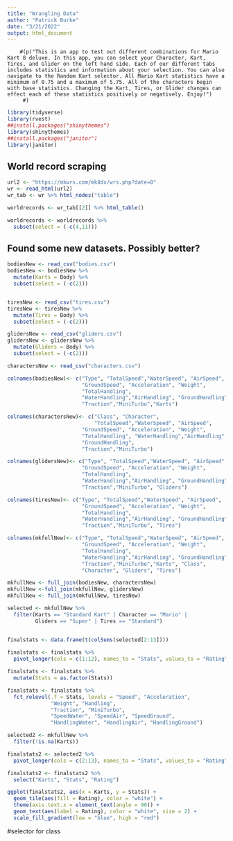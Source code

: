 ```yaml
---
title: "Wrangling Data"
author: "Patrick Burke"
date: "3/21/2022"
output: html_document
---
```


        #(p("This is an app to test out different combinations for Mario Kart 8 deluxe. In this app, you can select your Character, Kart, Tires, and Glider on the left hand side. Each of our different tabs includes statistics and information about your selection. You can also navigate to the Random Kart selector. All Mario Kart statistics have a minimum of 0.75 and a maximum of 5.75. All of the characters begin with base statistics. Changing the Kart, Tires, or Glider changes can effect each of these statistics positively or negatively. Enjoy!")
         #)


```r
library(tidyverse)
library(rvest)
##install.packages("shinythemes")
library(shinythemes)
##install.packages("janitor")
library(janitor)
```

## World record scraping

```r
url2 <- "https://mkwrs.com/mk8dx/wrs.php?date=0"
wr <- read_html(url2)
wr_tab <- wr %>% html_nodes("table")
```

```r
worldrecords <- wr_tab[[2]] %>% html_table()

worldrecords <- worldrecords %>%
  subset(select = (-c(4,11)))
```

## Found some new datasets. Possibly better?
```r
bodiesNew <- read_csv("bodies.csv")
bodiesNew <- bodiesNew %>%
  mutate(Karts = Body) %>%
  subset(select = (-c(2)))


tiresNew <- read_csv("tires.csv")
tiresNew <- tiresNew %>%
  mutate(Tires = Body) %>%
  subset(select = (-c(2)))

glidersNew <- read_csv("gliders.csv")
glidersNew <- glidersNew %>%
  mutate(Gliders = Body) %>%
  subset(select = (-c(2)))

charactersNew <- read_csv("characters.csv")
```

```r
colnames(bodiesNew)<- c("Type", "TotalSpeed","WaterSpeed", "AirSpeed",
                        "GroundSpeed", "Acceleration", "Weight", 
                        "TotalHandling",
                        "WaterHandling","AirHandling", "GroundHandling",
                        "Traction","MiniTurbo","Karts")

colnames(charactersNew)<- c("Class", "Character",
                            "TotalSpeed","WaterSpeed", "AirSpeed",
                        "GroundSpeed", "Acceleration", "Weight", 
                        "TotalHandling", "WaterHandling","AirHandling",
                        "GroundHandling",
                        "Traction","MiniTurbo")

colnames(glidersNew)<- c("Type", "TotalSpeed","WaterSpeed", "AirSpeed",
                        "GroundSpeed", "Acceleration", "Weight", 
                        "TotalHandling",
                        "WaterHandling","AirHandling", "GroundHandling",
                        "Traction","MiniTurbo", "Gliders")

colnames(tiresNew)<- c("Type", "TotalSpeed","WaterSpeed", "AirSpeed",
                        "GroundSpeed", "Acceleration", "Weight", 
                        "TotalHandling",
                        "WaterHandling","AirHandling", "GroundHandling",
                        "Traction","MiniTurbo", "Tires")

colnames(mkfullNew)<- c("Type", "TotalSpeed","WaterSpeed", "AirSpeed",
                        "GroundSpeed", "Acceleration", "Weight", 
                        "TotalHandling",
                        "WaterHandling","AirHandling", "GroundHandling",
                        "Traction","MiniTurbo","Karts", "Class",
                        "Character", "Gliders", "Tires")
```

```r
mkfullNew <- full_join(bodiesNew, charactersNew)
mkfullNew <-full_join(mkfullNew, glidersNew)
mkfullNew <- full_join(mkfullNew, tiresNew)
```

```r
selected <- mkfullNew %>%
  filter(Karts == "Standard Kart" | Character == "Mario" |
         Gliders == "Super" | Tires == "Standard")


finalstats <- data.frame(t(colSums(selected[2:13])))
  
finalstats <- finalstats %>%
  pivot_longer(cols = c(1:12), names_to = "Stats", values_to = "Rating")
```

```r
finalstats <- finalstats %>%
  mutate(Stats = as.factor(Stats))

finalstats <- finalstats %>%
  fct_relevel(.f = Stats, levels = "Speed", "Acceleration", 
              "Weight", "Handling",
              "Traction", "MiniTurbo", 
              "SpeedWater", "SpeedAir", "SpeedGround", 
              "HandlingWater", "HandlingAir", "HandlingGround")
```


```r
selected2 <- mkfullNew %>%
  filter(!is.na(Karts))

finalstats2 <- selected2 %>%
  pivot_longer(cols = c(2:13), names_to = "Stats", values_to = "Rating") 

finalstats2 <- finalstats2 %>%
  select("Karts", "Stats", "Rating")

ggplot(finalstats2, aes(x = Karts, y = Stats)) +
  geom_tile(aes(fill = Rating), color = "white") +
  theme(axis.text.x = element_text(angle = 90)) +
  geom_text(aes(label = Rating), color = "white", size = 2) +
  scale_fill_gradient(low = "blue", high = "red")

```

#selector for class
```r

```

